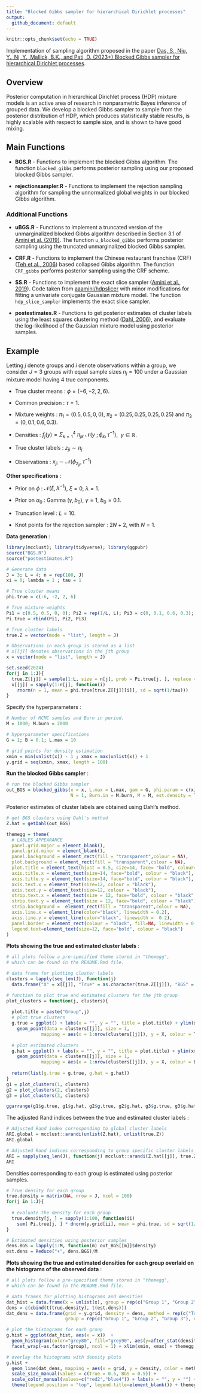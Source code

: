 ```yaml
---
title: "Blocked Gibbs sampler for hierarchical Dirichlet processes"
output: 
  github_document: default
---
```


```r
knitr::opts_chunk$set(echo = TRUE)
```

Implementation of sampling algorithm proposed in the paper [Das, S., Niu, Y., Ni, Y., Mallick, B.K., and Pati, D. (2023+) Blocked Gibbs sampler for hierarchical Dirichlet processes](https://arxiv.org/abs/2304.09945).

## Overview

Posterior computation in hierarchical Dirichlet process (HDP) mixture models is an active area of research in nonparametric Bayes inference of grouped data. We develop a blocked Gibbs sampler to sample from the posterior distribution of HDP, which produces statistically stable results, is highly scalable with respect to sample size, and is shown to have good mixing.

## Main Functions

-   **BGS.R** - Functions to implement the blocked Gibbs algorithm. The function `blocked_gibbs` performs posterior sampling using our proposed blocked Gibbs sampler.

-   **rejectionsampler.R** - Functions to implement the rejection sampling algorithm for sampling the unnormalized global weights in our blocked Gibbs algorithm.

### Additional Functions

-   **uBGS.R** - Functions to implement a truncated version of the unmarginalized blocked Gibbs algorithm described in Section 3.1 of [Amini et al. (2019)](https://arxiv.org/abs/1903.08829). The function `u_blocked_gibbs` performs posterior sampling using the truncated unmarginalized blocked Gibbs sampler.

-   **CRF.R** - Functions to implement the Chinese restaurant franchise (CRF) ([Teh et al., 2006](https://people.eecs.berkeley.edu/~jordan/papers/hdp.pdf)) based collapsed Gibbs algorithm. The function `CRF_gibbs` performs posterior sampling using the CRF scheme.

-   **SS.R** - Functions to implement the exact slice sampler ([Amini et al., 2019](https://arxiv.org/abs/1903.08829)). Code taken from [aaamini/hdpslicer](https://github.com/aaamini/hdpslicer/blob/master/hdp_inference.R) with minor modifications for fitting a univariate conjugate Gaussian mixture model. The function `hdp_slice_sampler` implements the exact slice sampler.

-   **postestimates.R** - Functions to get posterior estimates of cluster labels using the least squares clustering method ([Dahl, 2006](https://dahl.byu.edu/papers/dahl-2006.pdf)), and evaluate the log-likelihood of the Gaussian mixture model using posterior samples.

## Example

Letting $j$ denote groups and $i$ denote observations within a group, we consider $J = 3$ groups with equal sample sizes $n_j = 100$ under a Gaussian mixture model having 4 true components.

-   True cluster means : $\phi = (−6, −2, 2, 6)$.

-   Common precision : $\tau = 1$.

-   Mixture weights : $\pi_1 = (0.5, 0.5, 0, 0)$, $\pi_2 = (0.25, 0.25, 0.25, 0.25)$ and $\pi_3 = (0, 0.1, 0.6, 0.3)$.

-   Densities : $f_j(y) = \Sigma_{k=1}^4 \ \pi_{jk} \ \mathcal{N}(y \ ;\phi_k, \tau^{-1})$, $\ y \in \mathbb{R}$.

-   True cluster labels : $z_{ji} \sim \pi_j$

-   Observations : $x_{ji} \sim \mathcal{N}(\phi_{z_{ji}}, \tau^{-1})$

**Other specifications** :

-   Prior on $\phi$ : $\mathcal{N}(\xi, \lambda^{-1})$, $\xi = 0$, $\lambda=1$.

-   Prior on $\alpha_0$ : Gamma $(\gamma, b_0)$, $\gamma = 1$, $b_0 = 0.1$.

-   Truncation level : $L=10$.

-   Knot points for the rejection sampler : $2N+2$, with $N = 1$.

**Data generation** :
```r
library(mcclust); library(tidyverse); library(ggpubr)
source("BGS.R")
source("postestimates.R")

# Generate data 
J = 3; L = 4; n = rep(100, J)
xi = 0; lambda = 1 ; tau = 1

# True cluster means
phi.true = c(-6, -2, 2, 6)

# True mixture weights
Pi1 = c(0.5, 0.5, 0, 0); Pi2 = rep(1/L, L); Pi3 = c(0, 0.1, 0.6, 0.3);
Pi.true = rbind(Pi1, Pi2, Pi3)

# True cluster labels
true.Z = vector(mode = "list", length = J)

# Observations in each group is stored as a list
# x[[j]] denotes observations in the jth group
x = vector(mode = "list", length = J)

set.seed(2024)
for(j in 1:J){
  true.Z[[j]] = sample(1:L, size = n[j], prob = Pi.true[j, ], replace = TRUE)
  x[[j]] = sapply(1:n[j], function(i) 
    rnorm(n = 1, mean = phi.true[true.Z[[j]][i]], sd = sqrt(1/tau)))
}
```

Specify the hyperparameters :

```r
# Number of MCMC samples and Burn in period.
M = 1000; M.burn = 2000

# hyperparameter specifications
G = 1; B = 0.1; L.max = 10

# grid points for density estimation
xmin = min(unlist(x)) - 1 ; xmax = max(unlist(x)) + 1
y.grid = seq(xmin, xmax, length = 100)
```

**Run the blocked Gibbs sampler** :

```r
# run the blocked Gibbs sampler
out_BGS = blocked_gibbs(x = x, L.max = L.max, gam = G, phi.param = c(xi, lambda, tau), b0 = B, 
                        N = 1, Burn.in = M.burn, M = M, est.density = TRUE,y.grid = y.grid)
```

Posterior estimates of cluster labels are obtained using Dahl's method.

```r
# get BGS clusters using Dahl's method
Z.hat = getDahl(out_BGS)
```

```r
themegg = theme(
  # LABLES APPEARANCE
  panel.grid.major = element_blank(), 
  panel.grid.minor = element_blank(),
  panel.background = element_rect(fill = "transparent",colour = NA),
  plot.background = element_rect(fill = "transparent",colour = NA),
  plot.title = element_text(hjust = 0.5, size=14, face= "bold", colour= "black" ),
  axis.title.x = element_text(size=14, face="bold", colour = "black"),    
  axis.title.y = element_text(size=14, face="bold", colour = "black"),    
  axis.text.x = element_text(size=12, colour = "black"), 
  axis.text.y = element_text(size=12, colour = "black"),
  strip.text.x = element_text(size = 12, face="bold", colour = "black" ),
  strip.text.y = element_text(size = 12, face="bold", colour = "black"),
  strip.background =  element_rect(fill = "transparent",colour = NA),
  axis.line.x = element_line(color="black", linewidth = 0.2),
  axis.line.y = element_line(color="black", linewidth =  0.2),
  panel.border = element_rect(colour = "black", fill=NA, linewidth = 0.2),
  legend.text=element_text(size=12, face="bold", colour = "black")
)
```

**Plots showing the true and estimated cluster labels** :

```r
# all plots follow a pre-specified theme stored in "themegg", 
# which can be found in the README.Rmd file.

# data frame for plotting cluster labels
clusters = lapply(seq_len(J), function(j) 
  data.frame("X" = x[[j]], "True" = as.character(true.Z[[j]]), "BGS" = as.character(Z.hat[[j]]) ))

# function to plot true and estimated clusters for the jth group
plot_clusters = function(j, clusters){
  
  plot.title = paste("Group",j)
  # plot true clusters
  g.true = ggplot() + labs(x = "", y = "", title = plot.title) + ylim(xmin, xmax) +
    geom_point(data = clusters[[j]], size = 1,
             mapping = aes(x = 1:nrow(clusters[[j]]), y = X, colour = True)) + themegg
  
  # plot estimated clusters
  g.hat = ggplot() + labs(x = "", y = "", title = plot.title) + ylim(xmin, xmax) +
    geom_point(data = clusters[[j]], size = 1,
             mapping = aes(x = 1:nrow(clusters[[j]]), y = X, colour = BGS)) + themegg
  
  return(list(g.true = g.true, g.hat = g.hat))
}
g1 = plot_clusters(1, clusters)
g2 = plot_clusters(2, clusters)
g3 = plot_clusters(3, clusters)

ggarrange(g1$g.true, g1$g.hat, g2$g.true, g2$g.hat, g3$g.true, g3$g.hat, ncol=2, nrow = 3)
```

The adjusted Rand indices between the true and estimated cluster labels :

```r
# Adjusted Rand index corresponding to global cluster labels
ARI.global = mcclust::arandi(unlist(Z.hat), unlist(true.Z))
ARI.global

# Adjusted Rand indices corresponding to group specific cluster labels
ARI = sapply(seq_len(J), function(j) mcclust::arandi(Z.hat[[j]], true.Z[[j]]))
ARI
```

Densities corresponding to each group is estimated using posterior samples.

```r
# True density for each group
true.density = matrix(NA, nrow = J, ncol = 100)
for(j in 1:J){
  
  # evaluate the density for each group
  true.density[j, ] = sapply(1:100, function(ii) 
    sum( Pi.true[j, ] * dnorm(y.grid[ii], mean = phi.true, sd = sqrt(1/tau)) ))
}

# Estimated densities using posterior samples
dens.BGS = lapply(1:M, function(m) out_BGS[[m]]$density)
est.dens = Reduce("+", dens.BGS)/M
```

**Plots showing the true and estimated densities for each group overlaid on the histograms of the observed data** :

```r
# all plots follow a pre-specified theme stored in "themegg",
# which can be found in the README.Rmd file.

# data frames for plotting histograms and densities
dat_hist = data.frame(x = unlist(x), group = rep(c("Group 1", "Group 2", "Group 3"), each = n[1]))
dens = c(cbind(t(true.density), t(est.dens)))
dat_dens = data.frame(grid = y.grid, density = dens, method = rep(c("True", "BGS"), each = 3*100), 
                      group = rep(c("Group 1", "Group 2", "Group 3"), each = 100, times = 2))

# plot the histograms for each group
g.hist = ggplot(dat_hist, aes(x = x))  +
  geom_histogram(color="grey80", fill="grey90", aes(y=after_stat(density)), bins = 20)+
  facet_wrap(~as.factor(group), ncol = 1) + xlim(xmin, xmax) + themegg

# overlay the histograms with density plots
g.hist + 
  geom_line(dat_dens, mapping = aes(x = grid, y = density, color = method, size = method)) +
  scale_size_manual(values = c(True = 0.5, BGS = 0.5)) +
  scale_color_manual(values=c("red2","blue4")) + labs(x = "", y = "") + 
  theme(legend.position = "top", legend.title=element_blank()) + themegg
```
